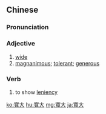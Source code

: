 {{also|寛大}}
==Chinese==
{{zh-forms|s=宽大}}

===Pronunciation===
{{zh-pron
|m=kuāndà
|c=fun1 daai6
|mn=khoan-tāi
|cat=a,v
}}

===Adjective===
{{zh-adj}}

# [[wide]]
# [[magnanimous]]; [[tolerant]]; [[generous]]

===Verb===
{{zh-verb}}

# to show [[leniency]]

[[ko:寬大]]
[[hu:寬大]]
[[mg:寬大]]
[[ja:寬大]]